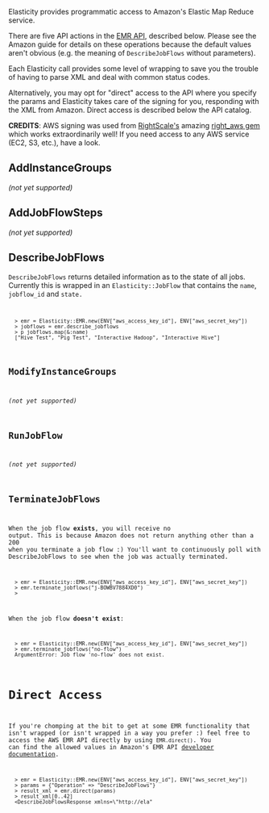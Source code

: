 Elasticity provides programmatic access to Amazon's Elastic Map Reduce service.

There are five API actions in the [http://docs.amazonwebservices.com/ElasticMapReduce/latest/DeveloperGuide/index.html EMR API], described below.  Please see the Amazon guide for details on these operations because the default values aren't obvious (e.g. the meaning of <code>DescribeJobFlows</code> without parameters).

Each Elasticity call provides some level of wrapping to save you the trouble of having to parse XML and deal with common status codes.

Alternatively, you may opt for "direct" access to the API where you specify the params and Elasticity takes care of the signing for you, responding with the XML from Amazon.  Direct access is described below the API catalog.

'''CREDITS''': AWS signing was used from [http://www.rightscale.com/ RightScale's] amazing [https://github.com/rightscale/right_aws right_aws gem] which works extraordinarily well!  If you need access to any AWS service (EC2, S3, etc.), have a look.

== AddInstanceGroups ==

''(not yet supported)''

== AddJobFlowSteps ==

''(not yet supported)''

== DescribeJobFlows ==

<code>DescribeJobFlows</code> returns detailed information as to the state of all jobs.  Currently this is wrapped in an <code>Elasticity::JobFlow</code> that contains the <code>name</code>, <code>jobflow_id</code> and <code>state</state>.  

<pre>
  > emr = Elasticity::EMR.new(ENV["aws_access_key_id"], ENV["aws_secret_key"])
  > jobflows = emr.describe_jobflows
  > p jobflows.map(&:name)
  ["Hive Test", "Pig Test", "Interactive Hadoop", "Interactive Hive"]
</pre>

== ModifyInstanceGroups ==

''(not yet supported)''

== RunJobFlow ==

''(not yet supported)''

== TerminateJobFlows ==

When the job flow '''exists''', you will receive no output.  This is because Amazon does not return anything other than a 200 when you terminate a job flow :)  You'll want to continuously poll with DescribeJobFlows to see when the job was actually terminated.

<pre>
  > emr = Elasticity::EMR.new(ENV["aws_access_key_id"], ENV["aws_secret_key"])
  > emr.terminate_jobflows("j-BOWBV7884XD0")
  >
</pre>

When the job flow '''doesn't exist''':

<pre>
  > emr = Elasticity::EMR.new(ENV["aws_access_key_id"], ENV["aws_secret_key"])
  > emr.terminate_jobflows("no-flow")
  ArgumentError: Job flow 'no-flow' does not exist.
</pre>

= Direct Access =

If you're chomping at the bit to get at some EMR functionality that isn't wrapped (or isn't wrapped in a way you prefer :) feel free to access the AWS EMR API directly by using <code>EMR.direct()</code>.  You can find the allowed values in Amazon's EMR API [http://docs.amazonwebservices.com/ElasticMapReduce/latest/DeveloperGuide/index.html developer documentation].

<pre>
  > emr = Elasticity::EMR.new(ENV["aws_access_key_id"], ENV["aws_secret_key"])
  > params = {"Operation" => "DescribeJobFlows"}
  > result_xml = emr.direct(params)
  > result_xml[0..42]
  <DescribeJobFlowsResponse xmlns=\"http://ela"
</pre>

<!-- __NOTOC__ -->
